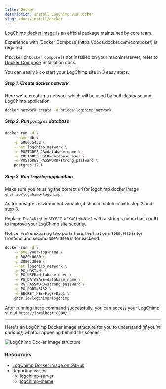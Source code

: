 ```yaml
---
title: Docker
description: Install LogChimp via Docker
slug: /docs/install/docker
---
```


[LogChimp docker image](https://github.com/orgs/logchimp/packages/container/package/logchimp) is an official package maintained by core team.

<Alert type="warning">
  Experience with [Docker Compose](https://docs.docker.com/compose/) is required.
</Alert>

If `Docker` or `Docker Compose` is not installed on your machine/server, refer to [Docker Compose](https://docs.docker.com/engine/install/) installation docs.

You can easily kick-start your LogChimp site in 3 easy steps.

##### Step 1. Create docker network

Here we're creating a network which will be used by both database and LogChimp application.

```bash
docker network create -d bridge logchimp_network
```

##### Step 2. Run `postgres` database

```bash
docker run -d \
	--name db \
	-p 5000:5432 \
	--net logchimp_network \
	-e POSTGRES_DB=database_name \
	-e POSTGRES_USER=database_user \
	-e POSTGRES_PASSWORD=strong_password \
	postgres:12.4
```

##### Step 3. Run `logchimp` application

Make sure you're using the correct url for logchimp docker image `ghcr.io/logchimp/logchimp`.

As for postgres environment variable, it should match in both step 2 and step 3.

Replace `Fig8=Diq1` in `SECRET_KEY=Fig8=Diq1` with a string random hash or ID to improve your LogChimp site security.

Notice, we're exposing two ports here, the first one `8080:8080` is for frontend and second `3000:3000` is for backend.

```bash
docker run -d \
	--name your-app-name \
	-p 8080:8080 \
	-p 3000:3000 \
	--net logchimp_network \
	-e PG_HOST=db \
	-e PG_USER=database_user \
	-e PG_DATABASE=database_name \
	-e PG_PASSWORD=strong_password \
	-e PG_PORT=5432 \
	-e SECRET_KEY=Fig8=Diq1 \
	ghcr.io/logchimp/logchimp
```

After running these command successfully, you can access your LogChimp site at `http://localhost:8080/`.

---

Here's an LogChimp Docker image structure for you to understand _(if you're curious)_, what's happening behind the scenes.

![LogChimp Docker image structure](../images/docs/logchimp-docker-structure.png)

### Resources

- [LogChimp Docker image on GitHub](https://github.com/orgs/logchimp/packages)
- Reporting issues
  - [logchimp-server](https://github.com/logchimp/logchimp)
  - [logchimp-theme](https://github.com/logchimp/theme)
